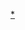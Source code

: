<includeonly>{{佛山地铁车站列表/{{{1}}}|{{{2}}}}}</includeonly>
<noinclude>{{documentation}}
[[Category:佛山地铁路线车站模板|*]]</noinclude>